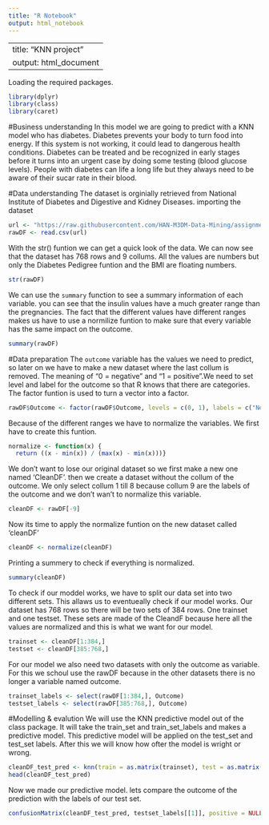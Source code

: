 ```yaml
---
title: "R Notebook"
output: html_notebook
---
```

---
title: "KNN project"
output: html_document
---
Loading the required packages.

```r
library(dplyr)
library(class)
library(caret)
```

#Business understanding
In this model we are going to predict with a KNN model who has diabetes. Diabetes prevents your body to turn food into energy. If this system is not working, it could lead to dangerous health conditions. Diabetes can be treated and be recognized in early stages before it turns into an urgent case by doing some testing (blood glucose levels). People with diabetes can life a long life but they always need to be aware of their sucar rate in their blood. 

#Data understanding 
The dataset is orginially retrieved from National Institute of Diabetes and Digestive and Kidney Diseases. 
importing the dataset
```r
url <- "https://raw.githubusercontent.com/HAN-M3DM-Data-Mining/assignments/master/datasets/KNN-diabetes.csv"
rawDF <- read.csv(url)
```
With the str() funtion we can get a quick look of the data. We can now see that the dataset has 768 rows and 9 collums. All the values are numbers but only the Diabetes Pedigree funtion and the BMI are floating numbers. 
```r
str(rawDF)
```
We can use the `summary` function to see a summary information of each variable. you can see that the insulin values have a much greater range than the pregnancies. The fact that the different values have different ranges makes us have to use a normilize funtion to make sure that every variable has the same impact on the outcome. 
```r
summary(rawDF)
```
#Data preparation
The `outcome` variable has the values we need to predict, so later on we have to make a new dataset where the last collum is removed. The meaning of "0 = negative" and "1 = positive".We need to set level and label for the outcome so that R knows that there are categories. The factor funtion is used to turn a vector into a factor.
```r
rawDF$Outcome <- factor(rawDF$Outcome, levels = c(0, 1), labels = c("Negative", "Positive")) %>%  relevel("Positive")
```
Because of the different ranges we have to normalize the variables. We first have to create this funtion.
```r
normalize <- function(x) {
  return ((x - min(x)) / (max(x) - min(x)))}
```
We don't want to lose our original dataset so we first make a new one named 'CleanDF'. then we create a dataset without the collum of the outcome. We only select collum 1 till 8 because collum 9 are the labels of the outcome and we don't wan't to normalize this variable. 
```r
cleanDF <- rawDF[-9]
```
Now its time to apply the normalize funtion on the new dataset called 'cleanDF'
```r
cleanDF <- normalize(cleanDF)
```
Printing a summery to check if everything is normalized.
```r
summary(cleanDF)
```
To check if our moddel works, we have to split our data set into two different sets. This allaws us to eventueally check if our model works. Our dataset has 768 rows so there will be two sets of 384 rows. One trainset and one testset. These sets are made of the CleandF because here all the values are normalized and this is what we want for our model. 
```r
trainset <- cleanDF[1:384,]
testset <- cleanDF[385:768,]
```
For our model we also need two datasets with only the outcome as variable. For this we schoul use the rawDF because in the other datasets there is no longer a variable named outcome. 
```r
trainset_labels <- select(rawDF[1:384,], Outcome)
testset_labels <- select(rawDF[385:768,], Outcome)
```

#Modelling & evalution 
We will use the KNN predictive model out of the class package. It will take the train_set and train_set_labels and makes a predictive model. This predictive model will be applied on the test_set and test_set labels. After this we will know how ofter the model is wright or wrong. 

```r
cleanDF_test_pred <- knn(train = as.matrix(trainset), test = as.matrix(testset), cl= as.matrix(trainset_labels), k=10)
head(cleanDF_test_pred)
```
Now we made our predictive model. lets compare the outcome of the prediction with the labels of our test set. 
```r
confusionMatrix(cleanDF_test_pred, testset_labels[[1]], positive = NULL, dnn = c("prediction", "TRUE"))
```








